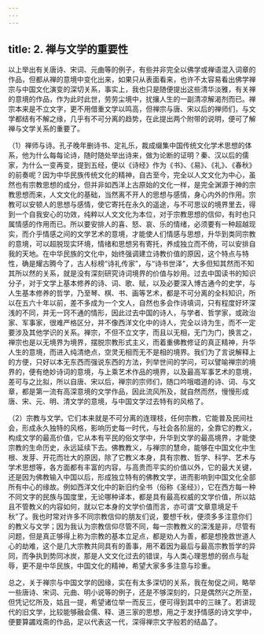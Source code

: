 ```yaml
---
---
---
```

title: 2. 禅与文学的重要性
---




以上举出有关唐诗、宋词、元曲等的例子，有些并非完全以佛学或禅语混入词章的作品，但都从禅的意境中变化出来，如果只从表面看来，也许不太容易看出佛学禅宗与中国文化演变的深切关系，事实上，我也只是随便提出这些清华淡雅，有关禅的意境的作品，作为此时此世，劳劳尘境中，扰攘人生的一副清凉解渴剂而已。禅宗本来是不立文字，更不用借重文学以鸣高，但禅宗与唐、宋以后的禅师们，与文学都结有不解之缘，几乎有不可分离的趋势，在此提出两个附带的说明，便可了解禅与文学关系的重要了。

（1）禅师与诗。孔子晚年删诗书、定礼乐，裁成缀集中国传统文化学术思想的体系，他为什么每每论诗，随时随处举出诗来，做为论断的证明？秦、汉以后的儒家，为什么一变再变，提到五经，便以《诗经》作为《书》、《易》、《礼》、《春秋》的前奏呢？因为中华民族传统文化的精神，自古至今，完全以人文文化为中心，虽然也有宗教思想的成分，但并非如西洋上古原始的文化一样，是完全渊源于神的宗教思想而来，人文文化的基础，当然离不开人的思想与感情，身心内外的作用。宗教可以安顿人的思想与感情，使它寄托在永久的遥途，与不可思议的境界里去，得到一个自我安心的功效，纯粹以人文文化为本位，对于宗教思想的信仰，有时也只属情感的作用而已。所以要安排人的喜、怒、哀、乐的情绪，必须要有一种超越现实，而介乎情感之间的文学艺术的意境，才能使人们情感与思想，升华到类同宗教的意境，可以超脱现实环境，情绪和思想另有寄托，养成独立而不倚，可以安排自我的天地。在中华民族的文化中，始终强调建立诗教价值的原因，这个特点与特性，确是耀古腾今了，古人标榜“诗礼传家”，与“诗书世泽”，大多但知其然而不知其所以然的关系，就是没有深刻研究诗词境界的价值与妙用。过去中国读书的知识分子，对于文学上基本修养的诗、词、歌、赋，以及必要深入博古通今的史学，与人生基本修养的哲学，乃至琴、棋、书、画等艺术，都是不可分离的全科知识，所以在五六十年以前，差不多成为一个文人，自然也多会作诗填词，只有程度好坏深浅的不同，并无一窍不通的情形，因此过去中国的诗人，与学者、哲学家，或政治家、军事家，很难严格区分，并不像西洋文化中的诗人，完全以诗为生，而不一定要涉及其他学识的关系。禅宗，不但不立文字，而且以无相，无门为门，换言之，禅宗也是以无境界为境界，摆脱宗教形式主义，而着重佛教修证的真正精神，升华人生的意境，而进入纯清绝点，空灵无相而无不是相的境界。我们为了言说解释上的方便，只好以本无东西而强说东西的方法，列举世间的学问，可以譬喻禅宗的境界的，便有绝妙诗词的意境，与上乘艺术作品的境界，以及最高军事艺术的意境，差可与之比拟，所以自唐、宋以后，禅宗的宗师们，随口吟哦唱道的诗、词、与文章，都是第一流有高深意境的文学作品，因此流风所及，就自然而然，慢慢形成唐、宋、元、明、清文学的意境，与中国文学过去特有的风格了。

（2）宗教与文学。它们本来就是不可分离的连理枝，任何宗教，它能普及民间社会，形成永久独特的风格，影响历史每一时代，与社会各阶层的，全靠它的教义，构成文学的最高价值，它从本有平民的俗文学中，升华到文学的最高境界，才能使宗教的生命历史，永远延续下去。佛教教义，与禅宗的慧命，能够在中国文化中生根、发芽、开花而壮大的原因，除了它教义本身，具有宗教、哲学、科学、艺术与学术思想等，各方面都有丰富的内容，与高贵而平实的价值以外，它的最大关键，还是因为佛教输入中国以后，形成独立特有的佛教文学，进而影响到中国文化全部所有中心的缘故。例如西洋文化中的新旧约全书（俗称《圣经》），它在西方每一种不同文字的民族与国度里，无论哪种译本，都是具有最高权威的文学价值，所以姑且不管教义的内容如何，就以它本身的文学价值而言，亦可谓“文章意境足千秋”了。我也时常对许多不同宗教信仰的朋友们说，要想千秋，便须多多注意你们的教义与文学；因为我认为宗教信仰尽管不同，每一宗教教义的深浅是非，尽管有问题，但是真正够得上称为宗教的基本立足点，都是劝人为善，都是想挽救世道人心的劫难，这个是几大宗教共同具有的善事，用不着因为最后与最高宗教哲学的异同，而争执到势同冰炭，那是人文文化过去的错误，与人类心理思想的弱点与耻辱，更不是中华民族，中国文化的精神，希望大家多多注意与珍重。

总之，关于禅宗与中国文学的因缘，实在有太多深切的关系，我在匆促之间，略举一些唐诗、宋词、元曲、明小说等的例子，还是不够深刻的，只是偶然兴之所至，但凭记忆所及，姑且一提，希望诸位举一而反三，便可得到其中的三昧了。若讲现代的旧文学，比较能够融会儒、释、道三家的思想，用之于发抒情感的诗文学中，便要算蠲戏斋的作品，足以代表这一代，深得禅宗文字般若的结晶了。